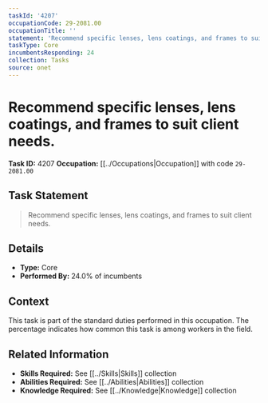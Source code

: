 ```yaml
---
taskId: '4207'
occupationCode: 29-2081.00
occupationTitle: ''
statement: 'Recommend specific lenses, lens coatings, and frames to suit client needs.'
taskType: Core
incumbentsResponding: 24
collection: Tasks
source: onet
---
```

# Recommend specific lenses, lens coatings, and frames to suit client needs.

**Task ID:** 4207
**Occupation:** [[../Occupations|Occupation]] with code `29-2081.00`

## Task Statement

> Recommend specific lenses, lens coatings, and frames to suit client needs.

## Details

- **Type:** Core
- **Performed By:** 24.0% of incumbents

## Context

This task is part of the standard duties performed in this occupation. The percentage indicates how common this task is among workers in the field.

## Related Information

- **Skills Required:** See [[../Skills|Skills]] collection
- **Abilities Required:** See [[../Abilities|Abilities]] collection
- **Knowledge Required:** See [[../Knowledge|Knowledge]] collection
